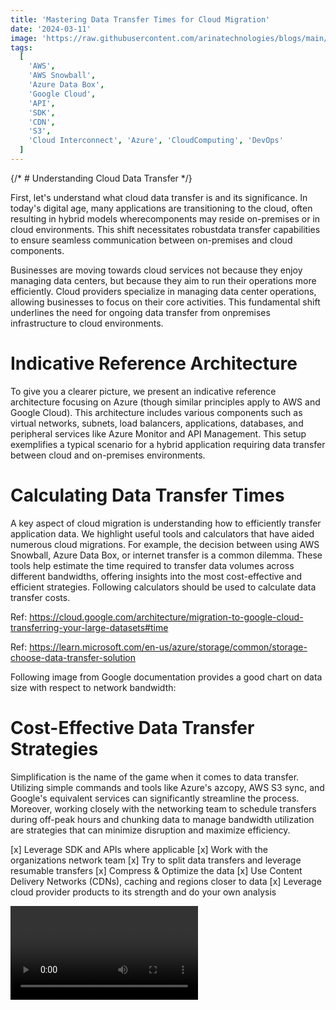 ```yaml
---
title: 'Mastering Data Transfer Times for Cloud Migration'
date: '2024-03-11'
image: 'https://raw.githubusercontent.com/arinatechnologies/blogs/main/images/datatransfer.webp'
tags: 
  [
    'AWS',
    'AWS Snowball',
    'Azure Data Box',
    'Google Cloud',
    'API',
    'SDK',
    'CDN',
    'S3',
    'Cloud Interconnect', 'Azure', 'CloudComputing', 'DevOps'
  ]
---
```


{/* # Understanding Cloud Data Transfer */}

First, let's understand what cloud data transfer is and its significance. In today's digital age, many applications are transitioning to the cloud, often resulting in hybrid models wherecomponents may reside on-premises or in cloud environments. This shift necessitates robustdata transfer capabilities to ensure seamless communication between on-premises and cloud components.

Businesses are moving towards cloud services not because they enjoy managing data centers, but because they aim to run their operations more efficiently. Cloud providers specialize in managing data center operations, allowing businesses to focus on their core activities. This fundamental shift underlines the need for ongoing data transfer from onpremises infrastructure to cloud environments.

# Indicative Reference Architecture

To give you a clearer picture, we present an indicative reference architecture focusing on Azure (though similar principles apply to AWS and Google Cloud). This architecture includes various components such as virtual networks, subnets, load balancers, applications, databases, and peripheral services like Azure Monitor and API Management. This setup exemplifies a typical scenario for a hybrid application requiring data transfer between cloud and on-premises environments.

<CustomImage
  src='https://www.arinatechnologies.com/assets/images/blog/reference-arch.png'
  loading='lazy'
  alt='Indicative Reference Architecture'
/>

# Calculating Data Transfer Times

A key aspect of cloud migration is understanding how to efficiently transfer application data.
We highlight useful tools and calculators that have aided numerous cloud migrations. For example, the decision between using AWS Snowball, Azure Data Box, or internet transfer is a common dilemma. These tools help estimate the time required to transfer data volumes across different bandwidths, offering insights into the most cost-effective and efficient strategies.
Following calculators should be used to calculate data transfer costs.

Ref: https://cloud.google.com/architecture/migration-to-google-cloud-transferring-your-large-datasets#time

Ref: https://learn.microsoft.com/en-us/azure/storage/common/storage-choose-data-transfer-solution

Following image from Google documentation provides a good chart on data size with respect to network bandwidth:

<CustomImage
  src='https://cloud.google.com/static/architecture/images/big-data-transfer-how-to-get-started-transfer-size-and-speed.png'
  loading='lazy'
  alt='Calculating Data Transfer Times'
/>

# Cost-Effective Data Transfer Strategies

Simplification is the name of the game when it comes to data transfer. Utilizing simple commands and tools like Azure's azcopy, AWS S3 sync, and Google's equivalent services can significantly streamline the process. Moreover, working closely with the networking team to schedule transfers during off-peak hours and chunking data to manage bandwidth utilization are strategies that can minimize disruption and maximize efficiency.

[x] Leverage SDK and APIs where applicable
[x] Work with the organizations network team
[x] Try to split data transfers and leverage resumable transfers
[x] Compress & Optimize the data
[x] Use Content Delivery Networks (CDNs), caching and regions closer to data
[x] Leverage cloud provider products to its strength and do your own analysis

<Video id='rRNzkuR6T5g' title='Mastering Data Transfer Times for Cloud Migration'/>

# Deep Dive Comparison

We compare data transfer services across AWS, Azure, and Google Cloud, covering direct connectivity options, transfer acceleration mechanisms, physical data transfer appliances, and services tailored for large data movements. Each cloud provider offers unique solutions, from AWS's Direct Connect and Snowball to Azure's ExpressRoute and Data Box, and Google Cloud's Interconnect and Transfer Appliance.

                                                <table>

                                                <thead>
                                                    <tr>
                                                    <th>AWS</th>
                                                    <th>Azure</th>
                                                    <th>GCP</th>
                                                    </tr>
                                                </thead>
                                                <tbody>
                                                    <tr>
                                                    <th>AWS Direct Connect</th>
                                                    <th>Azure ExpressRoute</th>
                                                    <th>Cloud Interconnect</th>
                                                    </tr>
                                                    <tr>
                                                    <td>Provides a dedicated network connection from on-premises to AWS.</td>
                                                    <td>Offers private connections between Azure data centers and infrastructure.</td>
                                                    <td>Provides direct physical connections to Google Cloud.</td>
                                                    </tr>
                                                    <tr>
                                                    <th>Amazon S3 Transfer Acceleration</th>
                                                    <th>Azure Blob Storage Transfer</th>
                                                    <th>Google Transfer Appliance</th>
                                                    </tr>
                                                    <tr>
                                                    <td>Speeds up the transfer of files to S3 using optimized network protocols.</td>
                                                    <td>Accelerates data transfer to Blob storage using Azure's global network.</td>
                                                    <td>A rackable high-capacity storage server for large data transfers.</td>
                                                    </tr>
                                                    <tr>
                                                    <th>AWS Snowball/Snowmobile</th>
                                                    <th>Azure Data Box</th>
                                                    <th>Google Transfer appliance</th>
                                                    </tr>
                                                    <tr>
                                                    <td>Physical devices for transporting large volumes of data into and out of AWS.</td>
                                                    <td>Devices to transfer large amounts of data into Azure Storage.</td>
                                                    <td>Is a high-capacity storage device that can transfer and securely ship data to a Google upload facility. The service is available in two configurations: 100TB or 480TB of raw storage capacity, or up to 200TB or 1PB compressed.</td>
                                                    </tr>
                                                    <tr>
                                                    <th>AWS Storage Gateway</th>
                                                    <th>Azure Import/Export</th>
                                                    <th>Google Cloud Storage Transfer Service</th>
                                                    </tr>
                                                    <tr>
                                                    <td>Connects on-premises software applications with cloud-based storage.</td>
                                                    <td>Service for importing/exporting large amounts of data using hard drives and SSDs.</td>
                                                    <td>Provides similar but not ditto same services such as DataPrep.</td>
                                                    </tr>
                                                    <tr>
                                                    <th>AWS DataSync</th>
                                                    <th>Azure File Sync</th>
                                                    <th>Google Cloud Storage Transfer Service</th>
                                                    </tr>
                                                    <tr>
                                                    <td>Automates data transfer between on-premises storage and AWS services.</td>
                                                    <td>Synchronizes files across Azure File shares and on-premises servers.</td>
                                                    <td>Automates data synchronization from and to GCP Storage from external sources.</td>
                                                    </tr>
                                                    <tr>
                                                    <th>CloudEndure</th>
                                                    <th>Azure Site Recovery</th>
                                                    <th>Migrate 4 Compute Engine</th>
                                                    </tr>
                                                    <tr>
                                                    <td>AWS CloudEndure works with both Linux and Windows VMs hosted on hypervisors, including VMware, Hyper-V and KVM. CloudEndure also supports workloads running on physical servers as well as cloud-based workloads running in AWS, Azure, Google Cloud Platform and other environments</td>
                                                    <td>Help your business to keep doing business—even during major IT outages. Azure Site Recovery offers ease of deployment, cost effectiveness, and dependability.</td>
                                                    <td>To lift & shift on-prem apps to GCP.</td>
                                                    </tr>
                                                </tbody>
                                                </table>

# Conclusion

As we wrap up our exploration of the data transfer speed and corresponding services provided by AWS, Azure, and GCP, it should be clear what options to consider for what data size and that each platform offers a wealth of options designed to meet the diverse needs of businesses moving and managing big data. Whether you require direct network connectivity, physical data transport devices, or services that synchronize your files across cloud environments, there is a solution tailored to your specific requirements.

Choosing the right service hinges on various factors such as data volume, transfer frequency, security needs, and the level of integration required with your existing infrastructure. AWS shines with its comprehensive services like Direct Connect and Snowball for massive data migration tasks. Azure's strength lies in its enterprise-focused offerings like ExpressRoute and Data Box, which ensure seamless integration with existing systems. Meanwhile, GCP stands out with its Interconnect and Transfer Appliance services, catering to those deeply invested in analytics and cloud-native applications.

Each cloud provider has clearly put significant thought into how to alleviate the complexities of big data transfers. By understanding the subtleties of each service, organizations can make informed decisions that align with their strategic goals, ensuring a smooth and efficient transition to the cloud.

As the cloud ecosystem continues to evolve, the tools and services for data transfer are bound to expand and innovate further. Businesses should stay informed of these developments to continue leveraging the best that cloud technology has to offer. In conclusion, the journey of selecting the right data transfer service is as critical as the data itself, paving the way for a future where cloud-driven solutions are the cornerstones of business operations.
